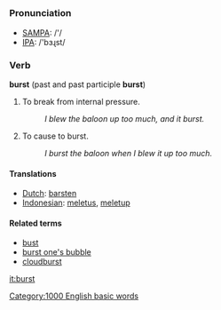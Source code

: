=={{en}}==

===Pronunciation===
*[[w:SAMPA|SAMPA]]: /'/
*[[w:IPA|IPA]]: /'bɜɻst/

===Verb===
'''burst''' (past and past participle '''burst''')

# To break from internal pressure.
#: ''I blew the baloon up too much, and it burst.''
# To cause to burst.
#: ''I burst the baloon when I blew it up too much.''

====Translations====
*[[Dutch]]: [[barsten]]
*[[Indonesian]]: [[letus|meletus]], [[letup|meletup]]

====Related terms====
*[[bust]]
*[[burst one's bubble]]
*[[cloudburst]]

[[it:burst]]
[[Category:1000 English basic words]]